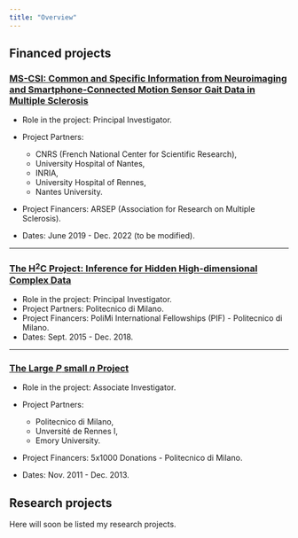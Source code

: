 ```yaml
---
title: "Overview"
---
```


## Financed projects

### [MS-CSI: Common and Specific Information from Neuroimaging and Smartphone-Connected Motion Sensor Gait Data in Multiple Sclerosis](./ms-csi.html)

-   Role in the project: Principal Investigator.

-   Project Partners:

    -   CNRS (French National Center for Scientific Research),
    -   University Hospital of Nantes,
    -   INRIA,
    -   University Hospital of Rennes,
    -   Nantes University.

-   Project Financers: ARSEP (Association for Research on Multiple Sclerosis).

-   Dates: June 2019 - Dec. 2022 (to be modified).

------------------------------------------------------------------------

### [The H$^2$C Project: Inference for Hidden High-dimensional Complex Data](./h2c.html)

-   Role in the project: Principal Investigator.
-   Project Partners: Politecnico di Milano.
-   Project Financers: PoliMi International Fellowships (PIF) - Politecnico di Milano.
-   Dates: Sept. 2015 - Dec. 2018.

------------------------------------------------------------------------

### [The Large $P$ small $n$ Project](./large-p-small-n.html)

-   Role in the project: Associate Investigator.

-   Project Partners:

    -   Politecnico di Milano,
    -   Unversité de Rennes I,
    -   Emory University.

-   Project Financers: 5x1000 Donations - Politecnico di Milano.

-   Dates: Nov. 2011 - Dec. 2013.

## Research projects

Here will soon be listed my research projects.
